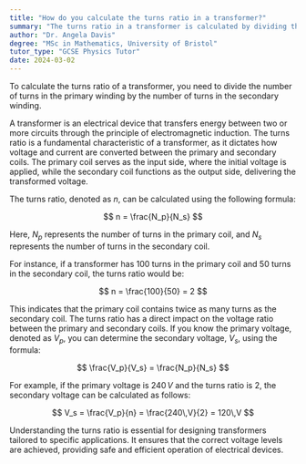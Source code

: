 ```yaml
---
title: "How do you calculate the turns ratio in a transformer?"
summary: "The turns ratio in a transformer is calculated by dividing the number of primary windings by the number of secondary windings."
author: "Dr. Angela Davis"
degree: "MSc in Mathematics, University of Bristol"
tutor_type: "GCSE Physics Tutor"
date: 2024-03-02
---
```


To calculate the turns ratio of a transformer, you need to divide the number of turns in the primary winding by the number of turns in the secondary winding.

A transformer is an electrical device that transfers energy between two or more circuits through the principle of electromagnetic induction. The turns ratio is a fundamental characteristic of a transformer, as it dictates how voltage and current are converted between the primary and secondary coils. The primary coil serves as the input side, where the initial voltage is applied, while the secondary coil functions as the output side, delivering the transformed voltage.

The turns ratio, denoted as $n$, can be calculated using the following formula:

$$ 
n = \frac{N_p}{N_s} 
$$

Here, $N_p$ represents the number of turns in the primary coil, and $N_s$ represents the number of turns in the secondary coil.

For instance, if a transformer has $100$ turns in the primary coil and $50$ turns in the secondary coil, the turns ratio would be:

$$ 
n = \frac{100}{50} = 2 
$$

This indicates that the primary coil contains twice as many turns as the secondary coil. The turns ratio has a direct impact on the voltage ratio between the primary and secondary coils. If you know the primary voltage, denoted as $V_p$, you can determine the secondary voltage, $V_s$, using the formula:

$$ 
\frac{V_p}{V_s} = \frac{N_p}{N_s} 
$$

For example, if the primary voltage is $240\,V$ and the turns ratio is $2$, the secondary voltage can be calculated as follows:

$$ 
V_s = \frac{V_p}{n} = \frac{240\,V}{2} = 120\,V 
$$

Understanding the turns ratio is essential for designing transformers tailored to specific applications. It ensures that the correct voltage levels are achieved, providing safe and efficient operation of electrical devices.
    